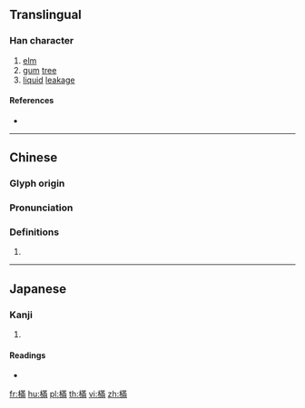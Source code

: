 {{character info/new}}
==Translingual==

===Han character===
{{Han char|rn=75|rad=木|as=11|sn=15|four=54027|canj=DTLB|ids=⿰木㒼}}

# [[elm]]
# [[gum]] [[tree]]
# [[liquid]] [[leakage]]

====References====
* {{Han ref|kx=0551.010|dkj=15452|dj=0939.020|hdz=21274.010|uh=6A20|ud=27168|bh=E5D2|bd=58834}}

----

==Chinese==
{{zh-forms}}

===Glyph origin===
{{Han etym}}

===Pronunciation===
{{zh-pron
|m=mán
|c=mun4
|mc=y
|oc=y
|ma=
|cat=n
}}

===Definitions===
{{zh-hanzi}}

# {{rfdef|lang=zh}}

----

==Japanese==

===Kanji===
{{ja-kanji|grade=|rs=木11}}

# {{defn|lang=ja|sort=木11}}

====Readings====
* {{ja-readings|on=[[ぼん]] (bon), [[もん]] (mon), [[ばん]] (ban), [[まん]] (man)|kun=}}

[[fr:樠]]
[[hu:樠]]
[[pl:樠]]
[[th:樠]]
[[vi:樠]]
[[zh:樠]]